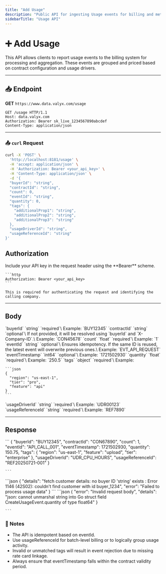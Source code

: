 ```yaml
---
title: "Add Usage"
description: "Public API for ingesting Usage events for billing and metering."
sidebarTitle: "Usage API"
---
```


# ➕ Add Usage

This API allows clients to report usage events to the billing system for processing and aggregation. These events are grouped and priced based on contract configuration and usage drivers.

---

## 📥 Endpoint

**GET** `https://www.data.valyx.com/usage`

```
GET /usage HTTP/1.1
Host: data.valyx.com
Authorization: Bearer sk_live_1234567890abcdef
Content-Type: application/json
```

---

### 📤  `curl` Request

```bash
curl -X 'POST' \
  'http://localhost:8181/usage' \
  -H 'accept: application/json' \
  -H 'Authorization: Bearer <your_api_key>' \
  -H 'Content-Type: application/json' \
  -d '{
  "buyerId": "string",
  "contractId": "string",
  "count": 0,
  "eventId": "string",
  "quantity": 0,
  "tags": {
    "additionalProp1": "string",
    "additionalProp2": "string",
    "additionalProp3": "string"
  },
  "usageDriverId": "string",
  "usageReferenceId": "string"
}'
```

## Authorization

<AccordionGroup>
  <Accordion title="Authorization" description="API key is passed as a Bearer token in the header" icon="key">
    Include your API key in the request header using the **Bearer** scheme.

    ```http
    Authorization: Bearer <your_api_key>
    ```

    This is required for authenticating the request and identifying the calling company.
  </Accordion>
</AccordionGroup>

---

## Body

<AccordionGroup>
  <Accordion title="buyerId" description="Unique identifier for the buyer" icon="tag">
    `buyerId` `string` `required`\
    Example: `BUY12345`
  </Accordion>
  <Accordion title="contractId" description="Contract ID under which usage is recorded" icon="file-signature">
    `contractId` `string` `optional`\
    If not provided, it will be resolved using `buyerId` and `X-Company-ID`.\
    Example: `CON45678`
  </Accordion>
  <Accordion title="count" description="Number of discrete usage events" icon="hashtag">
    `count` `float` `required`\
    Example: `1`
  </Accordion>
  <Accordion title="eventId" description="Globally unique event ID" icon="fingerprint">
    `eventId` `string` `optional`\
    Ensures idempotency. If the same ID is reused, the latest event will overwrite previous ones.\
    Example: `EVT_API_REQUEST`
  </Accordion>
  <Accordion title="eventTimestamp" description="Unix timestamp for when the event occurred" icon="clock">
    `eventTimestamp` `int64` `optional`\
    Example: `1721502930`
  </Accordion>
  <Accordion title="quantity" description="Amount of resource consumed" icon="bar-chart">
    `quantity` `float` `required`\
    Example: `250.5`
  </Accordion>
  <Accordion title="tags" description="Custom key-value tags to drive pricing logic" icon="labels">
    `tags` `object` `required`\
    Example:

    ```json
    {
      "region": "us-east-1",
      "tier": "pro",
      "feature": "api"
    }
    ```
  </Accordion>
  <Accordion title="usageDriverId" description="Defines what resource is being measured" icon="ruler">
    `usageDriverId` `string` `required`\
    Example: `UDR00123`
  </Accordion>
  <Accordion title="usageReferenceId" description="Used to group related usage events for aggregation" icon="link">
    `usageReferenceId` `string` `required`\
    Example: `REF7890`
  </Accordion>
</AccordionGroup>

---

## Response

<Tabs>
  <Tab title="201">
    ```
    {
      "buyerId": "BUY12345",
      "contractId": "CON67890",
      "count": 1,
      "eventId": "API_CALL_001",
      "eventTimestamp": 1721502930,
      "quantity": 150.75,
      "tags": {
        "region": "us-east-1",
        "feature": "upload",
        "tier": "enterprise"
      },
      "usageDriverId": "UDR_CPU_HOURS",
      "usageReferenceId": "REF20250721-001"
    }
    
    ```
  </Tab>
  <Tab title="500">
    ```json
    {
      "details": "fetch customer details: no buyer ID 'string' exists : Error 1146 (42S02): couldn't find customer with id buyer_1234",
      "error": "Failed to process usage data"
    }
    ```
  </Tab>
  <Tab title="400">
    ```json
    {
      "error": "Invalid request body",
      "details": "json: cannot unmarshal string into Go struct field CreateUsageEvent.quantity of type float64"
    }
    
    ```
  </Tab>
</Tabs>

### 📘 Notes

- The API is idempotent based on eventId.
- Use usageReferenceId for batch-level billing or to logically group usage activity.
- Invalid or unmatched tags will result in event rejection due to missing rate card linkage.
- Always ensure that eventTimestamp falls within the contract validity period.